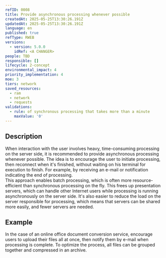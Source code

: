 ```yaml
---
refID: 0008
title: Provide asynchronous processing whenever possible
createdAt: 2025-05-25T13:30:26.191Z
updatedAt: 2025-05-25T13:30:26.191Z
language: en
published: true
refType: RWEB
versions:
  - version: 5.0.0
    idRef: <A CHANGER>
people: TBD
responsible: []
lifecycle: 2-concept
environmental_impact: 4
priority_implementation: 4
moe: 3
tiers: network
saved_resources:
  - ram
  - network
  - requests
validations:
  - rule: of synchronous processing that takes more than a minute
    maxValue: '0'
---
```


## Description

When interaction with the user involves heavy, time-consuming processing on the server side, it is recommended to provide asynchronous processing whenever possible. The idea is to encourage the user to initiate processing, then reconnect when it's finished, without waiting on his terminal for execution to finish. For example, by receiving an e-mail or notification indicating the end of processing.\
This approach enables batch processing, which is often more resource-efficient than synchronous processing on the fly. This frees up presentation servers, which can handle other Internet users while processing is running asynchronously on the server side.
It's also easier to reduce the load on the server responsible for processing, which means that servers can be shared more easily, and fewer servers are needed.

## Example

In the case of an online office document conversion service, encourage users to upload their files all at once, then notify them by e-mail when processing is complete. To optimize the process, all files can be grouped together and compressed in an archive.
